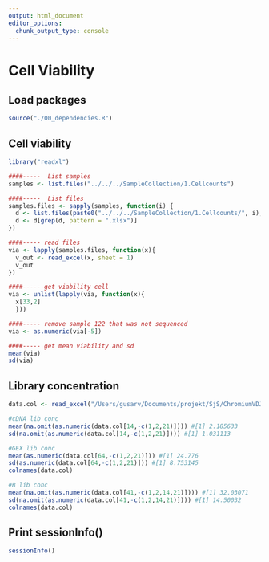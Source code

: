 ```yaml
---
output: html_document
editor_options: 
  chunk_output_type: console
---
```

# Cell Viability {#Viz}

## Load packages

```r

source("./00_dependencies.R")

```


## Cell viability

```r

library("readxl")

####-----  List samples
samples <- list.files("../../../SampleCollection/1.Cellcounts")

####-----  List files
samples.files <- sapply(samples, function(i) {
  d <- list.files(paste0("../../../SampleCollection/1.Cellcounts/", i), full.names = TRUE)
  d <- d[grep(d, pattern = ".xlsx")]
})

####----- read files
via <- lapply(samples.files, function(x){
  v_out <- read_excel(x, sheet = 1)
  v_out
})

####----- get viability cell
via <- unlist(lapply(via, function(x){
  x[33,2]
  }))

####----- remove sample 122 that was not sequenced
via <- as.numeric(via[-5])

####----- get mean viability and sd
mean(via)
sd(via)


```


## Library concentration

```r
data.col <- read_excel("/Users/gusarv/Documents/projekt/SjS/ChromiumVDJprep.1.6.xlsx", sheet = 1)

#cDNA lib conc
mean(na.omit(as.numeric(data.col[14,-c(1,2,21)]))) #[1] 2.185633
sd(na.omit(as.numeric(data.col[14,-c(1,2,21)]))) #[1] 1.031113

#GEX lib conc
mean(as.numeric(data.col[64,-c(1,2,21)])) #[1] 24.776
sd(as.numeric(data.col[64,-c(1,2,21)])) #[1] 8.753145
colnames(data.col)

#B lib conc
mean(na.omit(as.numeric(data.col[41,-c(1,2,14,21)]))) #[1] 32.03071
sd(na.omit(as.numeric(data.col[41,-c(1,2,14,21)]))) #[1] 14.50032
colnames(data.col)

```



## Print sessionInfo()

```r

sessionInfo()

```



